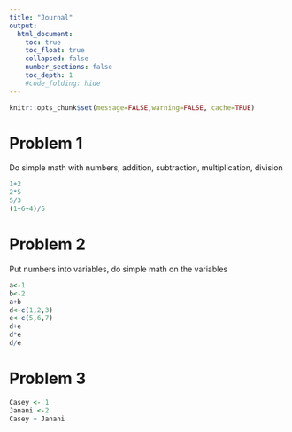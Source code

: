 ```yaml
---
title: "Journal"
output:
  html_document:
    toc: true
    toc_float: true
    collapsed: false
    number_sections: false
    toc_depth: 1
    #code_folding: hide
---
```


```r
knitr::opts_chunk$set(message=FALSE,warning=FALSE, cache=TRUE)
```
# Problem 1
Do simple math with numbers, addition, subtraction, multiplication, division

```r
1+2
2*5
5/3
(1+6+4)/5

```
# Problem 2
Put numbers into variables, do simple math on the variables
```r
a<-1
b<-2
a+b
d<-c(1,2,3)
e<-c(5,6,7)
d+e
d*e
d/e
```
# Problem 3
```r
Casey <- 1
Janani <-2
Casey + Janani
```

